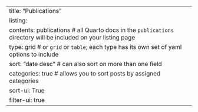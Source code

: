 ---
title: "Publications"
listing: 
  contents: publications # all Quarto docs in the `publications` directory will be included on your listing page
  type: grid # or `grid` or `table`; each type has its own set of yaml options to include
  sort: "date desc" # can also sort on more than one field
  categories: true # allows you to sort posts by assigned categories 
  sort-ui: True
  filter-ui: true
---